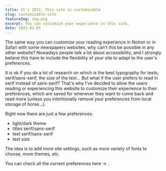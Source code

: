```yaml
---
title: It's 2021. This site is customizable
slug: customizable-site
featureImg: img.png
excerpt: You can customize your experience in this site.
date: 2021-01-01
---
```


The same way you can customize your reading experience in Notion or in Safari with some newspapers websites, why can't this be possible in any other website?
Nowadays people talk a lot about accessibility, and I strongly believe this have to include the flexibility of your site to adapt to the user's preferences.

It is ok if you do a lot of research on which is the best typography for texts; serif/sans-serif, the size of the text... But what if the user prefers to read in serif instead of sans-serif? 
That's why I've decided to allow the users reading or experiencing this website to customize their experience to their preferences, which are saved for whenever they want to 
come back and read more (unless you intentionally remove your preferences from local storage of horse...).

Right now there are just a few preferences:
- light/dark theme
- titles serif/sans-serif
- text serif/sans-serif
- text size

The idea is to add more site settings, such as more variety of fonts to choose, more themes, etc.

You can check all the current preferences here &rarr; <SiteSettingsCTA />.